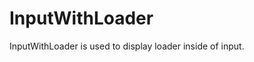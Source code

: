 

<Meta title="Design System/molecules/InputWithLoader" component={InputWithLoader} />

# InputWithLoader

InputWithLoader is used to display loader inside of input.

<Preview withToolbar>
  <Story name="default">
    <InputWithLoader
      placeholder="Placeholder..."
      onBlur={action('input-blur')}
      onFocus={action('input-focus')}
      onChange={action('input-change')}
      isLoading={boolean('Loading', true)}
      disabled={boolean('Disabled', false)}
    />
  </Story>
</Preview>

